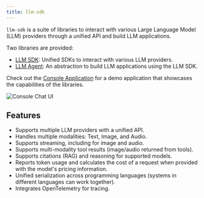 ```yaml
---
title: llm-sdk
---
```



<CardGrid>
  <LinkCard
    title="Get started with Agent"
    description="Learn how to build LLM applications using llm-agent."
    href="/agent/"
  />
  <LinkCard
    title="Get started with SDK"
    description="Use various LLM providers with a unified interface using llm-sdk."
    href="/sdk/"
  />
</CardGrid>

`llm-sdk` is a suite of libraries to interact with various Large Language Model (LLM) providers through a unified API and build LLM applications.

Two libraries are provided:

- [LLM SDK](./sdk): Unified SDKs to interact with various LLM providers.
- [LLM Agent](./agent): An abstraction to build LLM applications using the LLM SDK.

Check out the [Console Application](/console/chat/) for a demo application that showcases the capabilities of the libraries.

<Image src={imageConsoleChat} alt="Console Chat UI" quality="high" />

## Features

- Supports multiple LLM providers with a unified API.
- Handles multiple modalities: Text, Image, and Audio.
- Supports streaming, including for image and audio.
- Supports multi-modality tool results (image/audio returned from tools).
- Supports citations (RAG) and reasoning for supported models.
- Reports token usage and calculates the cost of a request when provided with the model's pricing information.
- Unified serialization across programming languages (systems in different languages can work together).
- Integrates OpenTelemetry for tracing.
